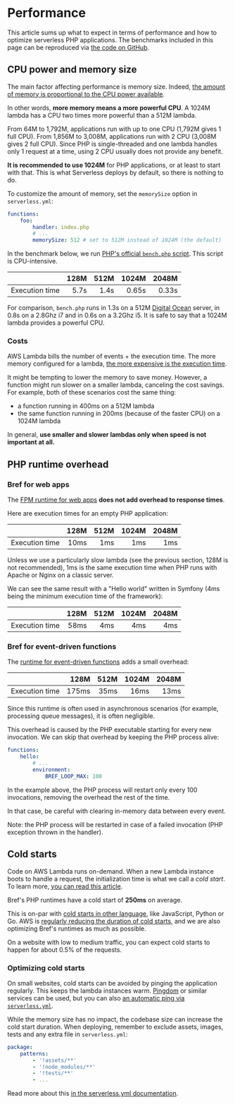 

# Performance

This article sums up what to expect in terms of performance and how to optimize serverless PHP applications. The benchmarks included in this page can be reproduced via [the code on GitHub](https://github.com/brefphp/benchmarks).

## CPU power and memory size

The main factor affecting performance is memory size. Indeed, [the amount of memory is proportional to the CPU power available](https://docs.aws.amazon.com/lambda/latest/dg/resource-model.html).

In other words, **more memory means a more powerful CPU**. A 1024M lambda has a CPU two times more powerful than a 512M lambda.

From 64M to 1,792M, applications run with up to one CPU (1,792M gives 1 full CPU). From 1,856M to 3,008M, applications run with 2 CPU (3,008M gives 2 full CPU). Since PHP is single-threaded and one lambda handles only 1 request at a time, using 2 CPU usually does not provide any benefit.

**It is recommended to use 1024M** for PHP applications, or at least to start with that. This is what Serverless deploys by default, so there is nothing to do.

To customize the amount of memory, set the `memorySize` option in `serverless.yml`:

```yml filename="serverless.yml" {5}
functions:
    foo:
        handler: index.php
        # ...
        memorySize: 512 # set to 512M instead of 1024M (the default)
```

In the benchmark below, we run [PHP's official `bench.php` script](https://github.com/php/php-src/blob/master/Zend/bench.php). This script is CPU-intensive.

|                  |  128M | 512M | 1024M | 2048M |
|------------------|------:|-----:|------:|------:|
| Execution time   |  5.7s | 1.4s | 0.65s | 0.33s |

For comparison, `bench.php` runs in 1.3s on a 512M [Digital Ocean](https://www.digitalocean.com/) server, in 0.8s on a 2.8Ghz i7 and in 0.6s on a 3.2Ghz i5. It is safe to say that a 1024M lambda provides a powerful CPU.

### Costs

AWS Lambda bills the number of events + the execution time. The more memory configured for a lambda, [the more expensive is the execution time](https://aws.amazon.com/lambda/pricing/).

It might be tempting to lower the memory to save money. However, a function might run slower on a smaller lambda, canceling the cost savings. For example, both of these scenarios cost the same thing:

- a function running in 400ms on a 512M lambda
- the same function running in 200ms (because of the faster CPU) on a 1024M lambda

In general, **use smaller and slower lambdas only when speed is not important at all.**

## PHP runtime overhead

### Bref for web apps

The [FPM runtime for web apps](/docs/web-apps/index.md) **does not add overhead to response times**.

Here are execution times for an empty PHP application:

|                  |  128M | 512M | 1024M | 2048M |
|------------------|------:|-----:|------:|------:|
| Execution time   |  10ms |  1ms |   1ms |   1ms |

Unless we use a particularly slow lambda (see the previous section, 128M is not recommended), 1ms is the same execution time when PHP runs with Apache or Nginx on a classic server.

We can see the same result with a "Hello world" written in Symfony (4ms being the minimum execution time of the framework):

|                  |  128M | 512M | 1024M | 2048M |
|------------------|------:|-----:|------:|------:|
| Execution time   |  58ms |  4ms |   4ms |   4ms |

### Bref for event-driven functions

The [runtime for event-driven functions](/docs/runtimes/function.mdx) adds a small overhead:

|                  |  128M | 512M | 1024M | 2048M |
|------------------|------:|-----:|------:|------:|
| Execution time   | 175ms | 35ms |  16ms |  13ms |

Since this runtime is often used in asynchronous scenarios (for example, processing queue messages), it is often negligible.

This overhead is caused by the PHP executable starting for every new invocation.
We can skip that overhead by keeping the PHP process alive:

```yml filename="serverless.yml" {5}
functions:
    hello:
        # ...
        environment:
            BREF_LOOP_MAX: 100
```

In the example above, the PHP process will restart only every 100 invocations, removing the overhead the rest of the time.

In that case, be careful with clearing in-memory data between every event.

<Callout>
    Note: the PHP process will be restarted in case of a failed invocation (PHP exception thrown in the handler).
</Callout>

## Cold starts

Code on AWS Lambda runs on-demand. When a new Lambda instance boots to handle a request, the initialization time is what we call a *cold start*. To learn more, [you can read this article](https://hackernoon.com/im-afraid-you-re-thinking-about-aws-lambda-cold-starts-all-wrong-7d907f278a4f).

Bref's PHP runtimes have a cold start of **250ms** on average.

This is on-par with [cold starts in other language](https://mikhail.io/serverless/coldstarts/aws/), like JavaScript, Python or Go. AWS is [regularly reducing the duration of cold starts](https://levelup.gitconnected.com/aws-lambda-cold-start-language-comparisons-2019-edition-%EF%B8%8F-1946d32a0244), and we are also optimizing Bref's runtimes as much as possible.

On a website with low to medium traffic, you can expect cold starts to happen for about 0.5% of the requests.

### Optimizing cold starts

On small websites, cold starts can be avoided by pinging the application regularly. This keeps the lambda instances warm. [Pingdom](https://www.pingdom.com/) or similar services can be used, but you can also [an automatic ping via `serverless.yml`](/docs/web-apps/index.md#cold-starts).

While the memory size has no impact, the codebase size can increase the cold start duration. When deploying, remember to exclude assets, images, tests and any extra file in `serverless.yml`:

```yml filename="serverless.yml"
package:
    patterns:
        - '!assets/**'
        - '!node_modules/**'
        - '!tests/**'
        - ...
```

Read more about this [in the serverless.yml documentation](serverless-yml.mdx#exclusions).
